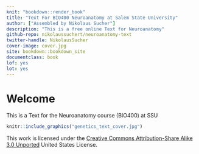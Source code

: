 ```yaml
---
knit: "bookdown::render_book"
title: "Text For BIO400 Neuroanatomy at Salem State University"
author: ["Assembled by Nikolaus Sucher"]
description: "This is a free online Text for Neuroanatomy"
github-repo: nikolaussuchert/neuroanatomy-text
twitter-handle: NikolausSucher
cover-image: cover.jpg
site: bookdown::bookdown_site
documentclass: book
lof: yes
lot: yes
---
```


# Welcome {-}

This is a Text for the Neuroanatomy course (BIO400) at SSU


```r
knitr::include_graphics("genetics_text_cover.jpg")
```


This work is licensed under the [Creative Commons Attribution-Share Alike 3.0 Unported](https://creativecommons.org/licenses/by-sa/3.0/deed.en) United States License.
